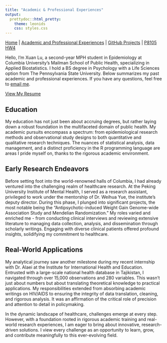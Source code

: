 ```yaml
---
title: "Academic & Professional Experiences"
output: 
  prettydoc::html_pretty:
    theme: leonids
    css: styles.css
---
```


[Home](index.html) | 
[Academic and Professional Experiences](experiences.html) | 
[GitHub Projects](github_projects.html) |
[P8105 HW4](p8105_hw4.html)

Hello, I'm Xuan Lu, a second-year MPH student in Epidemiology at Columbia University's Mailman School of Public Health, specializing in Applied Biostatistics. I hold a BS degree in Psychology with a Life Sciences option from The Pennsylvania State University. Below summarizes my past academic and professional experiences. If you have any questions, feel free to [email me](mailto:xl3214@cumc.columbia.edu).

<a href="./Lu_Xuan_Resume.pdf" class="resume-button" target="_blank">View My Resume</a>

## Education

My education has not just been about accruing degrees, but rather laying down a robust foundation in the multifaceted domain of public health. My academic pursuits encompass a spectrum: from epidemiological research methods and observational study designs to both quantitative and qualitative research techniques. The nuances of statistical analysis, data management, and a distinct proficiency in the R programming language are areas I pride myself on, thanks to the rigorous academic environment.

## Early Research Endeavors

Before setting foot into the world-renowned halls of Columbia, I had already ventured into the challenging realm of healthcare research. At the Peking University Institute of Mental Health, I served as a research assistant, privileged to work under the mentorship of Dr. Weihua Yue, the institute's deputy director. During this phase, I plunged into significant projects, the most notable being the "Antipsychotic-induced Weight Gain Genome-wide Association Study and Mendelian Randomization." My roles varied and enriched me - from conducting clinical interviews and reviewing extensive literature to managing data collection, analysis, and dissemination through scholarly writings. Engaging with diverse clinical patients offered profound insights, solidifying my commitment to healthcare.

## Real-World Applications

My analytical journey saw another milestone during my recent internship with Dr. Alaei at the Institute for International Health and Education. Entrusted with a large-scale national health database in Tajikistan, I navigated through over 15,000 observations and 280 variables. This wasn't just about numbers but about translating theoretical knowledge to practical applications. My responsibilities extended from absorbing academic writings on HIV/AIDS to ensuring the integrity of data translation, cleaning, and rigorous analysis. It was an affirmation of the critical role of precision and attention to detail in policymaking.

In the dynamic landscape of healthcare, challenges emerge at every step. However, with a foundation rooted in rigorous academic training and real-world research experiences, I am eager to bring about innovative, research-driven solutions. I view every challenge as an opportunity to learn, grow, and contribute meaningfully to this ever-evolving field.
